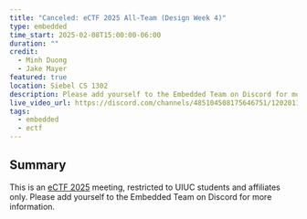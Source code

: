 ```yaml
---
title: "Canceled: eCTF 2025 All-Team (Design Week 4)"
type: embedded
time_start: 2025-02-08T15:00:00-06:00
duration: ""
credit:
  - Minh Duong
  - Jake Mayer
featured: true
location: Siebel CS 1302
description: Please add yourself to the Embedded Team on Discord for more information.
live_video_url: https://discord.com/channels/485104508175646751/1202011598147817513
tags:
  - embedded
  - ectf
---
```

## Summary
This is an [eCTF 2025](https://ectf.mitre.org) meeting, restricted to UIUC students and affiliates only. Please add yourself to the Embedded Team on Discord for more information.
